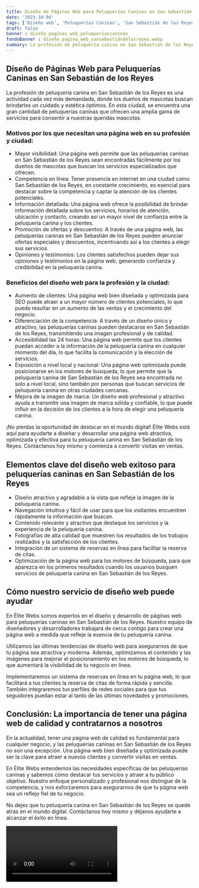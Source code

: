 ```yaml
---
title: Diseño de Páginas Web para Peluquerías Caninas en San Sebastián de los Reyes
date: '2023-10-04'
tags: ['Diseño web', 'Peluquerías Caninas', 'San Sebastián de los Reyes']
draft: false
banner : diseño_paginas_web_peluqueríascaninas
fondoBanner : diseño_pagina_web_sansebastiándelosreyes.webp
summary: La profesión de peluquería canina en San Sebastián de los Reyes es una actividad cada vez más demandada, donde los dueños de mascotas buscan brindarles un cuidado y estética óptimos. En esta ciudad, se encuentra una gran cantidad de peluquerías caninas que ofrecen una amplia gama de servicios para consentir a nuestras queridas mascotas.
---
```


## Diseño de Páginas Web para Peluquerías Caninas en San Sebastián de los Reyes

La profesión de peluquería canina en San Sebastián de los Reyes es una actividad cada vez más demandada, donde los dueños de mascotas buscan brindarles un cuidado y estética óptimos. En esta ciudad, se encuentra una gran cantidad de peluquerías caninas que ofrecen una amplia gama de servicios para consentir a nuestras queridas mascotas.

### Motivos por los que necesitan una página web en su profesión y ciudad:
- Mayor visibilidad: Una página web permite que las peluquerías caninas en San Sebastián de los Reyes sean encontradas fácilmente por los dueños de mascotas que buscan los servicios especializados que ofrecen.
- Competencia en línea: Tener presencia en internet en una ciudad como San Sebastián de los Reyes, en constante crecimiento, es esencial para destacar sobre la competencia y captar la atención de los clientes potenciales.
- Información detallada: Una página web ofrece la posibilidad de brindar información detallada sobre los servicios, horarios de atención, ubicación y contacto, creando así un mayor nivel de confianza entre la peluquería canina y los clientes.
- Promoción de ofertas y descuentos: A través de una página web, las peluquerías caninas en San Sebastián de los Reyes pueden anunciar ofertas especiales y descuentos, incentivando así a los clientes a elegir sus servicios.
- Opiniones y testimonios: Los clientes satisfechos pueden dejar sus opiniones y testimonios en la página web, generando confianza y credibilidad en la peluquería canina.

### Beneficios del diseño web para la profesión y la ciudad:
- Aumento de clientes: Una página web bien diseñada y optimizada para SEO puede atraer a un mayor número de clientes potenciales, lo que puede resultar en un aumento de las ventas y el crecimiento del negocio.
- Diferenciación de la competencia: A través de un diseño único y atractivo, las peluquerías caninas pueden destacarse en San Sebastián de los Reyes, transmitiendo una imagen profesional y de calidad.
- Accesibilidad las 24 horas: Una página web permite que los clientes puedan acceder a la información de la peluquería canina en cualquier momento del día, lo que facilita la comunicación y la elección de servicios.
- Exposición a nivel local y nacional: Una página web optimizada puede posicionarse en los motores de búsqueda, lo que permite que la peluquería canina de San Sebastián de los Reyes sea encontrada no solo a nivel local, sino también por personas que buscan servicios de peluquería canina en otras ciudades cercanas.
- Mejora de la imagen de marca: Un diseño web profesional y atractivo ayuda a transmitir una imagen de marca sólida y confiable, lo que puede influir en la decisión de los clientes a la hora de elegir una peluquería canina.

¡No pierdas la oportunidad de destacar en el mundo digital! Élite Webs está aquí para ayudarte a diseñar y desarrollar una página web atractiva, optimizada y efectiva para tu peluquería canina en San Sebastián de los Reyes. Contáctanos hoy mismo y comienza a convertir visitas en ventas.

<GifSeo />

<Cta />

## Elementos clave del diseño web exitoso para peluquerías caninas en San Sebastián de los Reyes

- Diseño atractivo y agradable a la vista que refleje la imagen de la peluquería canina.
- Navegación intuitiva y fácil de usar para que los visitantes encuentren rápidamente la información que buscan.
- Contenido relevante y atractivo que destaque los servicios y la experiencia de la peluquería canina.
- Fotografías de alta calidad que muestren los resultados de los trabajos realizados y la satisfacción de los clientes.
- Integración de un sistema de reservas en línea para facilitar la reserva de citas.
- Optimización de la página web para los motores de búsqueda, para que aparezca en los primeros resultados cuando los usuarios busquen servicios de peluquería canina en San Sebastián de los Reyes.

## Cómo nuestro servicio de diseño web puede ayudar

En Élite Webs somos expertos en el diseño y desarrollo de páginas web para peluquerías caninas en San Sebastián de los Reyes. Nuestro equipo de diseñadores y desarrolladores trabajará de cerca contigo para crear una página web a medida que refleje la esencia de tu peluquería canina.

Utilizamos las últimas tendencias de diseño web para asegurarnos de que tu página sea atractiva y moderna. Además, optimizamos el contenido y las imágenes para mejorar el posicionamiento en los motores de búsqueda, lo que aumentará la visibilidad de tu negocio en línea.

Implementaremos un sistema de reservas en línea en tu página web, lo que facilitará a tus clientes la reserva de citas de forma rápida y sencilla. También integraremos tus perfiles de redes sociales para que tus seguidores puedan estar al tanto de las últimas novedades y promociones.

## Conclusión: La importancia de tener una página web de calidad y contratarnos a nosotros

En la actualidad, tener una página web de calidad es fundamental para cualquier negocio, y las peluquerías caninas en San Sebastián de los Reyes no son una excepción. Una página web bien diseñada y optimizada puede ser la clave para atraer a nuevos clientes y convertir visitas en ventas.

En Élite Webs entendemos las necesidades específicas de las peluquerías caninas y sabemos cómo destacar tus servicios y atraer a tu público objetivo. Nuestro enfoque personalizado y profesional nos distingue de la competencia, y nos esforzaremos para asegurarnos de que tu página web sea un reflejo fiel de tu negocio.

No dejes que tu peluquería canina en San Sebastián de los Reyes se quede atrás en el mundo digital. Contáctanos hoy mismo y déjanos ayudarte a alcanzar el éxito en línea.

<Video />

<CtaBot job='Peluquerías Caninas' city='San Sebastián de los Reyes'/>

<Gmaps query='San Sebastián de los Reyes+españa+maps' />